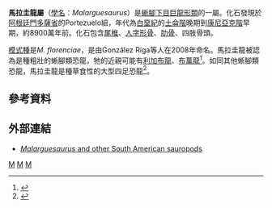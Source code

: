 {{Automatic Taxobox
| taxon = Malarguesaurus
| fossil_range = [[土仑阶|土仑阶]]-[[科尼亚克阶|科尼亚克阶]],{{fossil range|91|88}}
| image = 
| image_caption = 
| authority = González Riga ''et al.'', 2008
| type_species = '''弗氏馬拉圭龍<br>''Malarguesaurus florenciae'''''
| type_species_authority = González Riga ''et al.'', 2008 
}}

'''馬拉圭龍屬'''（[[學名|學名]]：''Malarguesaurus''）是[[蜥腳下目|蜥腳下目]][[巨龍形類|巨龍形類]]的一屬。化石發現於[[阿根廷|阿根廷]][[門多薩省|門多薩省]]的Portezuelo組，年代為[[白堊紀|白堊紀]]的[[土侖階|土侖階]]晚期到[[康尼亞克階|康尼亞克階]]早期，約8900萬年前。化石包含[[尾椎|尾椎]]、[[人字形骨|人字形骨]]、[[肋骨|肋骨]]、四肢骨頭。

[[模式種|模式種]]是''M. florenciae''，是由González Riga等人在2008年命名。馬拉圭龍被認為是種粗壯的蜥腳類恐龍，牠的近親可能有[[利加布龍|利加布龍]]、[[布萬龍|布萬龍]]<ref name=GRetal08>{{cite journal |last=González Riga |first=Bernardo J. |coauthors=Previtera, Elena; and Pirrone, Cecilia A. |year=2008 |title=''Malarguesaurus florenciae'' gen. et sp. nov., a new titanosauriform (Dinosauria, Sauropoda) from the Upper Cretaceous of Mendoza, Argentina |journal=Cretaceous Research |volume=(online preprint) |issue= |pages= |doi=10.1016/j.cretres.2008.06.006}}</ref>。如同其他蜥腳類恐龍，馬拉圭龍是種草食性的大型四足恐龍<ref name=UBD04>{{cite book |last=Upchurch|first=Paul |coauthors=Barrett, Paul M., and Dodson, Peter. |editor=Weishampel, David B.; Dodson, Peter; and Osmólska, Halszka. (eds.)|title=The Dinosauria |url=https://archive.org/details/dinosauriandedit00weis|edition=2nd |year= 2004|publisher=University of California Press |location=Berkeley |isbn=0-520-24209-2 |pages=[https://archive.org/details/dinosauriandedit00weis/page/259 259]-322 |chapter=Sauropoda}}</ref>。

==參考資料==
{{reflist}}

==外部連結==
*[https://web.archive.org/web/20090610084205/http://personal.cricyt.edu.ar/bgonriga/ ''Malarguesaurus'' and other South American sauropods]

{{蜥腳形亞目|T.}}
{{Taxonbar|from=Q134714}}

[[Category:上白堊紀恐龍|M]]
[[Category:南美洲恐龍|M]]
[[Category:大鼻龍類|M]]


{{dinosaur-stub}}